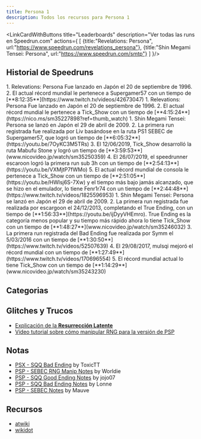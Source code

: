 ```yaml
---
title: Persona 1
description: Todos los recursos para Persona 1
---
```



<DocsHero 
    content="Persona 1 Es la primera entrega de la saga de Persona, que se desvía del juego tradicional de SMT y que usa demonios como miembros del grupo, y en su lugar, se usa a un grupo de personajes humanos, cada uno con un demonio específico conocido como persona. El personaje principal tiene una persona inicial y, a partir de ella, puede obtener y fusionar otras."
    srcUrl={cover}
    alt="Persona 1 Cover"
/>

<LinkCardWithButtons title="Leaderboards" description="Ver todas las runs en Speedrun.com" actions={
    [
        {title:"Revelations: Persona",
        url:"https://www.speedrun.com/revelations_persona"},
        {title:"Shin Megami Tensei: Persona",
        url:"https://www.speedrun.com/smtp"}
    ]
}/>

## Historial de Speedruns
<Tabs>
    <TabItem label="PS1 - SEBEC">
        <Steps>
            1. Relevations: Persona Fue lanzado en Japón el 20 de septiembre de 1996.
            2. El actual récord mundial le pertenece a Supergamer57 con un tiempo de [**8:12:35**](https://www.twitch.tv/videos/42673047)
        </Steps>
    </TabItem>
    <TabItem label="PS1 - Snow Queen Quest">
        <Steps>
            1. Relevations: Persona Fue lanzado en Japón el 20 de septiembre de 1996.
            2. El actual récord mundial le pertenece a Tick_Show con un tiempo de [**4:15:24**](https://nico.ms/sm35227898?ref=thumb_watch)
        </Steps>
    </TabItem>
    <TabItem label="PSP - SEBEC">
        <Steps>
            1. Shin Megami Tensei: Persona se lanzó en Japón el 29 de abril de 2009.
            2. La primera run registrada fue realizada por Liv basándose en la ruta PS1 SEBEC de Supergamer57, que logró un tiempo de [**6:05:32**](https://youtu.be/7OyKC3M5TRs)
            3. El 12/06/2019, Tick_Show desarrolló la ruta Mabufu Stone y logró un tiempo de [**3:59:53**](www.nicovideo.jp/watch/sm35250359)
            4. El 26/07/2019, el speedrunner escaroon logró la primera run sub 3h con un tiempo de [**2:54:13**](https://youtu.be/VXMjtP7fWMo)
            5. El actual récord mundial de consola le pertenece a Tick_Show con un tiempo de [**2:51:05**](https://youtu.be/HWlsj6S-7Xw) y el tiempo más bajo jamás alcanzado, que se hizo en el emulador, lo tiene Fenr1r74 con un tiempo de [**2:44:48**](https://www.twitch.tv/videos/1825596953)
        </Steps>
    </TabItem>
    <TabItem label="PSP - Snow Queen Quest">
        <Steps>
            1. Shin Megami Tensei: Persona se lanzó en Japón el 29 de abril de 2009.
            2. La primera run registrada fue realizada por escargoon el 24/12/2013, completando el True Ending, con un tiempo de [**1:56:33**](https://youtu.be/ijDyyVHEmro). True Ending es la categoría menos popular y su tiempo más rápido ahora lo tiene Tick_Show con un tiempo de [**1:48:27**](www.nicovideo.jp/watch/sm35246032)
            3. La primera run registrada del Bad Ending fue realizada por Symm el 5/03/2016 con un tiempo de [**1:30:50**](https://www.twitch.tv/videos/52507639)
            4. El 29/08/2017, mulsqi mejoró el récord mundial con un tiempo de [**1:27:49**](https://www.twitch.tv/videos/170696554)
            5. El récord mundial actual lo tiene Tick_Show con un tiempo de [**1:14:29**](www.nicovideo.jp/watch/sm35243230)
            </Steps>
    </TabItem>
    
</Tabs>


## Categorias
<CardGrid>
    <Card title="SEBEC"></Card>
    <Card title="Snow Queen Quest"></Card>
</CardGrid>

## Glitches y Trucos
- [Explicación de la **Resurrección Latente**](https://docs.google.com/document/d/1kTg6F_4B4_KlQRtoJTnOHh7EltJZE96BOOVgs71YRaI/edit?usp=sharing)
- [Vídeo tutorial sobre cómo manipular RNG para la versión de PSP](https://www.youtube.com/watch?v=XbeCnspdEtw)

## Notas
- [PSX - SQQ Bad Ending](https://docs.google.com/document/d/1r72GQq2kGc8mkSHD6bxKtGBw8nPl5kOj/edit?usp=sharing) by ToxicTT
- [PSP - SEBEC RNG Manip Notes](https://docs.google.com/document/d/1wpqpY8Txhs3VinAd5Q361gkvQDpR6WhLEUsGA6fKp_c/edit?usp=sharing) by Worldie
- [PSP - SQQ Good Ending Notes](https://docs.google.com/document/d/1-07b4bMfO0mvx16YeJopYE0TNm3F5_LG6gH0nEpExgQ/edit?usp=sharing) by jojo07
- [PSP - SQQ Bad Ending Notes](https://docs.google.com/document/d/1RbL2I2R3N77hSb4fFA1mEFEHaCSAplOKwuXPuToRwhA/edit?usp=sharing) by Lonne
- [PSP - SEBEC Notes](https://pastebin.com/0Wf7rGW3) by Mauve

## Recursos
- [atwiki](https://w.atwiki.jp/persona1/)
- [wikidot](http://persona1.wikidot.com/)
